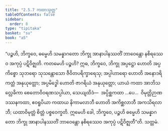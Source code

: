 ```yaml
---
title: "2.5.7 ကထာသုတ္တ"
tableOfContents: false
sidebar:
  order: 8
type: "tipitaka"
basket: "su"
book: "a5"
---
```



<DynamicBreadcrumb />

<Division number="97" book="a5">

<Paragraph number="585" book="a5">
“ပဉ္စဟိ, ဘိက္ခဝေ, ဓမ္မေဟိ သမန္နာဂတော ဘိက္ခု အာနာပါနဿတိံ ဘာဝေန္တော နစိရဿေဝ အကုပ္ပံ ပဋိဝိဇ္ဈတိ. ကတမေဟိ ပဉ္စဟိ? ဣဓ, ဘိက္ခဝေ, ဘိက္ခု အပ္ပဋ္ဌော ဟောတိ အပ္ပကိစ္စော သုဘရော သုသန္တောသော ဇီဝိတပရိက္ခာရေသု; အပ္ပါဟာရော ဟောတိ အနောဒရိကတ္တံ အနုယုတ္တော; အပ္ပမိဒ္ဓေါ ဟောတိ ဇာဂရိယံ အနုယုတ္တော; ယာယံ ကထာ အာဘိသလ္လေခိကာ စေတောဝိဝရဏသပ္ပါယာ, သေယျထိဒံ—  အပ္ပိစ္ဆကထာ …ပေ…  ဝိမုတ္တိဉာဏဒဿနကထာ, ဧဝရူပိယာ ကထာယ နိကာမလာဘီ ဟောတိ အကိစ္ဆလာဘီ အကသိရလာဘီ; ယထာဝိမုတ္တံ စိတ္တံ ပစ္စဝေက္ခတိ. ဣမေဟိ ခေါ, ဘိက္ခဝေ, ပဉ္စဟိ ဓမ္မေဟိ သမန္နာဂတော ဘိက္ခု အာနာပါနဿတိံ ဘာဝေန္တော နစိရဿေဝ အကုပ္ပံ ပဋိဝိဇ္ဈတီ”တိ.

</Paragraph>
</Division>

<Paragraph number="586" type="center" book="a5">
သတ္တမံ.
</Paragraph>